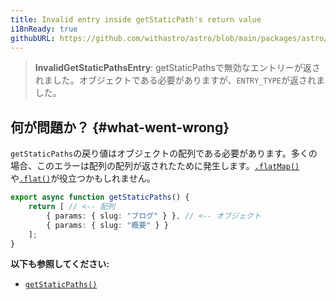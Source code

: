 ```yaml
---
title: Invalid entry inside getStaticPath's return value
i18nReady: true
githubURL: https://github.com/withastro/astro/blob/main/packages/astro/src/core/errors/errors-data.ts
---
```


> **InvalidGetStaticPathsEntry**: getStaticPathsで無効なエントリーが返されました。オブジェクトである必要がありますが、`ENTRY_TYPE`が返されました。

## 何が問題か？ \{#what-went-wrong\}

`getStaticPaths`の戻り値はオブジェクトの配列である必要があります。多くの場合、このエラーは配列の配列が返されたために発生します。[`.flatMap()`](https://developer.mozilla.org/ja/docs/Web/JavaScript/Reference/Global_Objects/Array/flatMap)や[`.flat()`](https://developer.mozilla.org/ja/docs/Web/JavaScript/Reference/Global_Objects/Array/flat)が役立つかもしれません。

```ts title="pages/blog/[id].astro"
export async function getStaticPaths() {
	return [ // <-- 配列
		{ params: { slug: "ブログ" } }, // <-- オブジェクト
		{ params: { slug: "概要" } }
	];
}
```

**以下も参照してください:**
-  [`getStaticPaths()`](/ja/reference/api-reference/#getstaticpaths)


